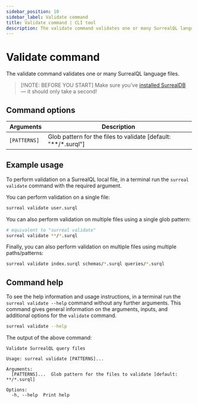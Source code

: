 ```yaml
---
sidebar_position: 10
sidebar_label: Validate command
title: Validate command | CLI tool
description: The validate command validates one or many SurrealQL language files.
---
```


# Validate command

The validate command validates one or many SurrealQL language files.

> [!NOTE: BEFORE YOU START]
> Make sure you’ve [installed SurrealDB](/docs/surrealdb/installation) — it should only take a second!

## Command options

<table>
    <thead>
        <tr>
            <th colspan="2">Arguments</th>
            <th>Description</th>
        </tr>
    </thead>  
    <tbody>
        <tr>
            <td colspan="2">
                <code>[PATTERNS] </code>
                <Label label="required" />
            </td>
            <td>
        Glob pattern for the files to validate [default: "**/*.surql"]
            </td>
        </tr>
    </tbody>
</table>


## Example usage

To perform validation on a SurrealQL local file, in a terminal run the `surreal validate` command with the required argument.

You can perform validation on a single file:

```bash
surreal validate user.surql
```

You can also perform validation on multiple files using a single glob pattern:

```bash
# equivalent to "surreal validate"
surreal validate **/*.surql
```

Finally, you can also perform validation on multiple files using multiple paths/patterns:

```bash
surreal validate index.surql schemas/*.surql queries/*.surql
```

## Command help

To see the help information and usage instructions, in a terminal run the `surreal validate --help` command without any further arguments. This command gives general information on the arguments, inputs, and additional options for the `validate` command.

```bash
surreal validate --help
```

The output of the above command:

```
Validate SurrealQL query files

Usage: surreal validate [PATTERNS]...

Arguments:
  [PATTERNS]...  Glob pattern for the files to validate [default: **/*.surql]

Options:
  -h, --help  Print help
```
